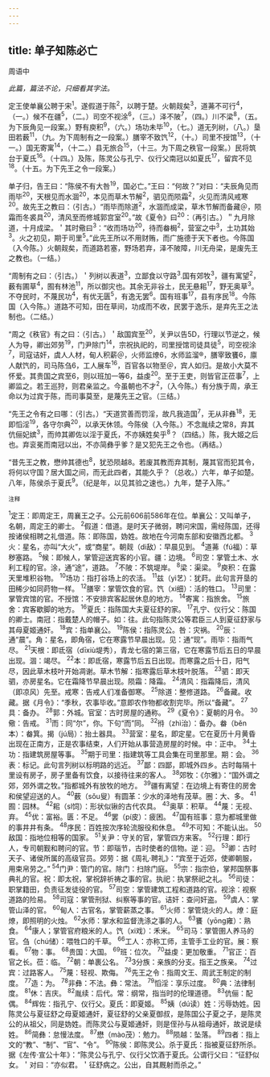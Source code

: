 ```yaml
---
---
---
```

title: 单子知陈必亡
---



周语中

*此篇，篇法不论，只细看其字法。*

定王使单襄公聘于宋<sup>1</sup>。遂假道于陈<sup>2</sup>，以聘于楚。火朝觌矣<sup>3</sup>，道茀不可行<sup>4</sup>，（一。）候不在疆<sup>5</sup>，（二。）司空不视涂<sup>6</sup>，（三。）泽不陂<sup>7</sup>，（四。）川不梁<sup>8</sup>，（五。为下辰角见一段案。）野有庾积<sup>9</sup>，（六。）场功未毕<sup>10</sup>，（七。）道无列树，（八。）垦田若薮<sup>11</sup>，（九。为下周制有之一段案。）膳宰不致饩<sup>12</sup>，（十。）司里不授馆<sup>13</sup>，（十一。）国无寄寓<sup>14</sup>，（十二。）县无旅合<sup>15</sup>，（十三。为下周之秩官一段案。）民将筑台于夏氏<sup>16</sup>。（十四。）及陈，陈灵公与孔宁、仪行父南冠以如夏氏<sup>17</sup>，留宾不见<sup>18</sup>。（十五。为下先王之令一段案。）

单子归，告王曰：“陈侯不有大咎<sup>19</sup>，国必亡。”王曰：“何故？”对曰：“夫辰角见而雨毕<sup>20</sup>，天根见而水涸<sup>20</sup>，本见而草木节解<sup>2</sup>，驷见而陨霜<sup>2</sup>，火见而清风戒寒<sup>20</sup>。故先王之教曰：（引古。）“雨毕而除道<sup>2</sup>，水涸而成梁，草木节解而备藏＠，陨霜而冬裘具<sup>20</sup>，清风至而修城郭宫室<sup>20</sup>。”故《夏令》曰<sup>20</sup>：（再引古。）＂九月除道，十月成梁。＇其时儆曰<sup>3</sup>：“收而场功<sup>20</sup>，待而畚梮<sup>2</sup>，营室之中<sup>3</sup>，土功其始<sup>3</sup>。火之初见，期于司里<sup>5</sup>。”此先王所以不用财贿，而广施德于天下者也。今陈国（入今陈。）火朝觌矣，而道路若塞，野场若弃，泽不陂障，川无舟梁，是废先王之教也。（一结。）

“周制有之曰：（引古。）＇列树以表道<sup>3</sup>，立鄙食以守路<sup>3</sup>.国有郊牧<sup>3</sup>，疆有寓望<sup>2</sup>，薮有圃草<sup>4</sup>，囿有林池<sup>11</sup>，所以御灾也。其余无非谷土，民无悬耜<sup>17</sup>，野无奥草<sup>3</sup>。不夺民时，不蔑民功<sup>4</sup>，有优无匮<sup>5</sup>，有逸无罢<sup>6</sup>。国有班事<sup>17</sup>，县有序民<sup>18</sup>。今陈国（入今陈。）道路不可知，田在草间，功成而不收，民罢于逸乐，是弃先王之法制也。（二结。）

“周之《秩官》有之曰：（引古。）＇敌国宾至<sup>20</sup>，关尹以告5D，行理以节逆之，候人为导，卿出郊劳<sup>19</sup>，门尹除门<sup>14</sup>，宗祝执祀的，司里授馆司徒具徒<sup>5</sup>，司空视涂<sup>7</sup>，司寇诘奸，虞人人材，甸人积薪＠，火师监燎6，水师监溜®，膳宰致饔6，廪人献饩的，司马陈刍6，工人展车<sup>16</sup>，百官各以物至＠，宾人如归。是故小大莫不怀爱。其贵国之宾至6，则以班加一等6，益虔<sup>20</sup>。至于王吏，则皆官正莅事<sup>7</sup>，上卿监之。若王巡狩，则君亲监之。今虽朝也不才<sup>2</sup>，（入今陈。）有分族于周，承王命以为过宾于陈，而司事莫至，是蔑先王之官。（三结。）

“先王之令有之曰哪：（引古。）“天道赏善而罚淫，故凡我造国<sup>7</sup>，无从非彝<sup>18</sup>，无即慆淫<sup>19</sup>，各守尔典<sup>20</sup>，以承天休领。今陈侯（入今陈。）不念胤续之常8，弃其伉俪妃嫔<sup>3</sup>，而帅其卿佐以淫于夏氏，不亦姨姓矣乎<sup>8</sup>？（四结。）陈，我大姬之后也。弃衮冕而南冠以出，不亦简彝乎爹？是又犯先王之令也。（再结。）

“昔先王之教，懋帅其德也<sup>8</sup>，犹恐陨越8。若废其教而弃其制，蔑其官而犯其令，将何以守国？居大国之间，而无此四者，其能久乎？（总收。）六年，单子如楚。八年，陈侯杀于夏氏<sup>9</sup>。（纪是年，以见其验之速也。）九年，楚子入陈。”

<sup>注释</sup>

<sup>1</sup>定王：即周定王，周襄王之子。公元前606前586年在位。单襄公：又叫单子，名朝，周定王的卿士。
<sup>2</sup>假道：借道。是时天子微弱，聘问宋国，需经陈国，还得按诸侯相聘之礼借道。陈：即陈国，妫姓。故地在今河南东部和安徽西北都。
<sup>3</sup>火：星名，亦叫“大火”，或“商星”。朝觌（di敌）：早晨见到。
<sup>4</sup>道茀（fú福）：草秽塞路。
<sup>5</sup>候：即候人，掌管迎送宾客的小官。疆：边境。
<sup>6</sup>司空：掌管土木、水利工程的官。涂，通“途”，道路。
<sup>7</sup>不陂：不筑堤岸。
<sup>8</sup>梁：渠梁。
<sup>9</sup>庾积：在露天里堆积谷物。
<sup>10</sup>场功：指打谷场上的农活。
<sup>11</sup>兹（yì艺）：犹莳。此句言开垦的田稀少如同莳物一样。
<sup>12</sup>膳宰：掌管饮食的官。饩（xi细）：活的牲口。
<sup>13</sup>司里：掌管宾馆的官。不授馆：不安排宾客起居休息的地方。
<sup>14</sup>寄寓：指旅舍。
<sup>15</sup>旅舍：宾客歇脚的地方。
<sup>16</sup>夏氏：指陈国大夫夏征舒的家。
<sup>17</sup>孔宁、仪行父：陈国的卿士。南冠：指戴楚人的帽子。如：往。此句指陈灵公等君臣三人到夏征舒家与其母夏姬通奸。
<sup>18</sup>宾：指单襄公。
<sup>19</sup>陈侯：指陈灵公。咎：灾祸。
<sup>20</sup>辰：通“晨”。角：星名，即角宿，它在寒露节早晨出现。见：通“现”。雨毕：指雨气尽。
<sup>21</sup>天根：即氐宿（dīxiù堤秀），青龙七宿的第三宿，它在寒露节后五日的早晨出现。涸：竭尽。
<sup>22</sup>本：即氐宿，寒露节后五日出现。而寒露之后十日，阳气尽，因此草木枝叶开始凋谢。草木节解：指寒露后草木枝叶脱落。
<sup>23</sup>驷：即天驷，亦房星名。它在霜降节早晨出现。陨霜：降霜。
<sup>24</sup>清风：指霜降后，清风（即凉风）先至。戒寒：告戒人们准备御寒。
<sup>25</sup>除道：整修道路。
<sup>26</sup>备藏。收藏。据《月令》：“季秋，农事毕收。”意即农作物都收割完毕。所以“备藏”。
<sup>27</sup>具：备办。
<sup>28</sup>郭：外城。官室：古时房屋的通称。
<sup>29</sup>《夏令》：夏朝的月令。
<sup>30</sup>儆：告戒。
<sup>31</sup>而：同“尔”，你。下句“而”同。
<sup>32</sup>㣥（zhì治）：备办。畚（běn本）：畚箕。揭（jú局）：抬土器具。
<sup>33</sup>营室：星名，即定星。它在夏历十月黄昏出现在正南方，正是农事结束，人们开始从事营造房屋的时候。中：正中。
<sup>34</sup>土功：指建筑房屋等事。
<sup>35</sup>期于司里：指建筑等工具会集在司里那里。期：会。
<sup>36</sup>表：标记。此句言列树以标明路的远近。
<sup>37</sup>鄙：四鄙，即城外四乡。古时每隔十里设有房子，房子里备有饮食，以接待往来的客人。
<sup>38</sup>郊牧：《尔雅》：“国外谓之郊，郊外谓之牧。”指都城外有放牧的地方。
<sup>39</sup>疆有离望：在边境上有寄住的房舍和侯望迎送的人。
<sup>40</sup>薮（sǒu叟）有圆革：少水的泽地有茂草。圈：大、多。
<sup>41</sup>囿：园林。
<sup>42</sup>耜（sl饲）：形状似锹的古代农具。
<sup>43</sup>奥草：积草。
<sup>44</sup>蔑：无视、弃。
<sup>45</sup>优：富裕。匮：不足。
<sup>46</sup>罢（pí皮）：疲困。
<sup>47</sup>国有班事：意为都城里做的事井井有条。
<sup>48</sup>序民：百姓按次序轮流服役和休息。
<sup>49</sup>不可知：不能认出。
<sup>50</sup>敌国：指地位相等的国家。
<sup>51</sup>关尹：守关的官，掌管四方来客。
<sup>52</sup>行理：即行人，专司朝觐和聘问的官。节：即瑙节，古时使者的信物。逆：迎。
<sup>53</sup>卿：古时天子、诸侯所属的高级官员。郊劳：据《周礼·聘礼》：“宾至于近郊，使卿朝服，用束帛劳之。”
<sup>54</sup>门尹：管门的官。除门：扫除门庭。
<sup>55</sup>宗：指宗伯，掌邦国祭事典礼的官。祝：即太祝，掌祝辞祈祷之事的官。执祀：执掌祭祀之礼。
<sup>56</sup>司徒：职掌籍田，负责征发徒役的官。
<sup>57</sup>司空：掌管建筑工程和道路的官。视涂：视察道路的险易。
<sup>58</sup>司寇：掌管刑狱、纠察等事的官。诘奸：查问奸盗。
<sup>59</sup>虞人：掌管山泽的官。
<sup>60</sup>甸人：古官名，掌管薪蒸之事。
<sup>61</sup>火师：掌管烧火的人。燎：庭燎，即照明的火烛。
<sup>62</sup>水师：掌水和监督洗涤之事的人。
<sup>63</sup>饔（yōng雍）：熟食。
<sup>64</sup>康人；掌管官府粮米的人。饩（xi戏）：禾米。
<sup>65</sup>司马：掌管圉人养马的官。刍（chú储）：喂牲口的千草。
<sup>66</sup>工人：亦称工师，主管手工业的官。展：察看。
<sup>67</sup>物：事。
<sup>68</sup>贵国：大国。
<sup>69</sup>班：位次。
<sup>70</sup>益虔：更加敬重。
<sup>71</sup>官正：百官之长。莅：临。
<sup>72</sup>朝：单裹公名。
<sup>73</sup>3分族：亲族的分支。指王之族亲。
<sup>74</sup>过宾：过路客人。
<sup>75</sup>蔑：轻视、欺侮。
<sup>76</sup>先王之令：指周文王、周武王制定的制度。
<sup>77</sup>造：为。
<sup>78</sup>非彝：不法。彝：常法。
<sup>79</sup>慆淫：享乐过度。
<sup>80</sup>典：法律制度。
<sup>81</sup>休：吉庆。
<sup>82</sup>胤续：后代。常：纲常，指当时的伦理道德。
<sup>83</sup>伉俪：配偶。
<sup>84</sup>辉佐：指孔宁、仪行父。夏氏：即夏姬。
<sup>85</sup>姨（dú读）姓：污辱妫姓。因陈灵公与夏征舒之母夏姬通奸，夏征舒的父亲夏御叔，是陈国公子夏之子，是陈灵公的从祖父，同是妫姓。而陈灵公与夏姬通奸，则是侄孙与从祖母通奸，故说是续姓。
<sup>86</sup>简彝：怠慢法度。
<sup>87</sup>懋（mào茂）：勉力。
<sup>88</sup>陨越：坠落。
<sup>89</sup>四者：指上文的“教”、“制”、“官”、“令”。
<sup>90</sup>陈侯：即陈灵公。杀于夏氏：指被夏征舒所杀。据《左传·宣公十年》：“陈灵公与孔宁、仪行父饮酒于夏氏。公谓行父曰：“征舒似女。＇对曰：“亦似君。＇征舒病之。公出，自其厩射而杀之。”